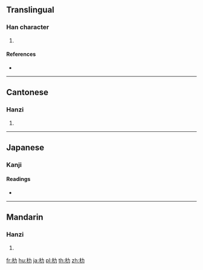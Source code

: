 ==Translingual==

===Han character===
{{Han char|rn=75|rad=木|as=02|sn=6|four=44927|canj=DKS|ids=⿰木力}}

# {{defn|Han|sort=木02}}

====References====
* {{Han ref|kx=0510.100|dkj=14433|dj=0894.080|hdz=21156.060|uh=6738|ud=26424|bh=C9F1|bd=51697}}

----

==Cantonese==

===Hanzi===
{{yue-hanzi|jyut=[[lak6]], [[lik6]]}}

# {{defn|lang=yue|sort=木02}}

----

==Japanese==

===Kanji===
{{ja-kanji|rs=木02|grade=9}}

====Readings====
* {{ja-readings|on=[[りょく]] (ryoku)
|kun=[[おうご]] (ougo)
}}

----

==Mandarin==

===Hanzi===
{{cmn-hanzi|pin=[[lì]] ([[li4]]), [[lè]] ([[le4]])|wg=li<sup>4</sup>}}

# {{defn|lang=cmn|sort=木02}}

[[fr:朸]]
[[hu:朸]]
[[ja:朸]]
[[pl:朸]]
[[th:朸]]
[[zh:朸]]